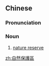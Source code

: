 {{also|自然保护区}}
==Chinese==
{{wikipedia|nature reserve}}
{{zh-forms|[[nature]]<br>[[natural]]|[[nature reserve|reserve]]<br>[[conservation]] [[area]]|s=自然保护区|type=23}}

===Pronunciation===
{{zh-pron
|m=zìrán bǎohùqū
|cat=n
}}

===Noun===
{{zh-noun}}

# [[nature reserve]]

[[zh:自然保護區]]